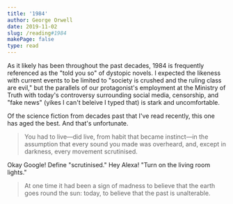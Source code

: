 ```yaml
---
title: '1984'
author: George Orwell
date: 2019-11-02
slug: /reading#1984
makePage: false
type: read
---
```


As it likely has been throughout the past decades, 1984 is frequently referenced as the "told you so" of dystopic novels. I expected the likeness with current events to be limited to "society is crushed and the ruling class are evil," but the parallels of our protagonist's employment at the Ministry of Truth with today's controversy surrounding social media, censorship, and "fake news" (yikes I can't beleive I typed that) is stark and uncomfortable.

Of the science fiction from decades past that I've read recently, this one has aged the best. And that's unfortunate.

> You had to live—did live, from habit that became instinct—in the assumption that every sound you made was overheard, and, except in darkness, every movement scrutinised.

Okay Google! Define "scrutinised." Hey Alexa! "Turn on the living room lights."

> At one time it had been a sign of madness to believe that the earth goes round the sun: today, to believe that the past is unalterable.
